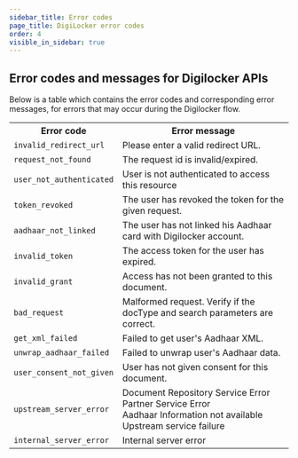 ```yaml
---
sidebar_title: Error codes
page_title: DigiLocker error codes
order: 4
visible_in_sidebar: true
---
```


## Error codes and messages for Digilocker APIs

Below is a table which contains the error codes and corresponding error messages, for errors that may occur during the Digilocker flow.

<table>
    <tbody>
        <tr>
            <th> Error code </th>
            <th> Error message </th>
        </tr>
        <tr>
            <td>
                <code>invalid_redirect_url</code>
            </td>
            <td> Please enter a valid redirect URL. </td>
        </tr>
        <tr>
            <td>
                <code>request_not_found</code>
            </td>
            <td> The request id is invalid/expired. </td>
        </tr>
        <tr>
            <td>
                <code>user_not_authenticated</code>
            </td>
            <td> User is not authenticated to access this resource </td>
        </tr>
        <tr>
            <td>
                <code>token_revoked</code>
            </td>
            <td> The user has revoked the token for the given request. </td>
        </tr>
        <tr>
            <td>
                <code>aadhaar_not_linked</code>
            </td>
            <td> The user has not linked his Aadhaar card with Digilocker account. </td>
        </tr>
        <tr>
            <td>
                <code>invalid_token</code>
            </td>
            <td> The access token for the user has expired. </td>
        </tr>
        <tr>
            <td>
                <code>invalid_grant</code>
            </td>
            <td> Access has not been granted to this document. </td>
        </tr>
        <tr>
            <td>
                <code>bad_request</code>
            </td>
            <td> Malformed request. Verify if the docType and search parameters are correct. </td>
        </tr>
        <tr>
            <td>
                <code>get_xml_failed</code>
            </td>
            <td> Failed to get user's Aadhaar XML. </td>
        </tr>
        <tr>
            <td>
                <code>unwrap_aadhaar_failed</code>
            </td>
            <td>
                Failed to unwrap user's Aadhaar data.
            </td>
        </tr>
        <tr>
            <td>
                <code>user_consent_not_given</code>
            </td>
            <td>
                User has not given consent for this document. 
            </td>
        </tr>
        <tr>
            <td>
                <code>upstream_server_error</code>
            </td>
            <td> Document Repository Service Error <br/> Partner Service Error <br/> Aadhaar Information not available <br/> Upstream service failure </td>
        </tr>
        <tr>
            <td>
                <code>internal_server_error</code>
            </td>
            <td> Internal server error </td>
        </tr>
    </tbody>
</table>

<WasPageHelpful />
